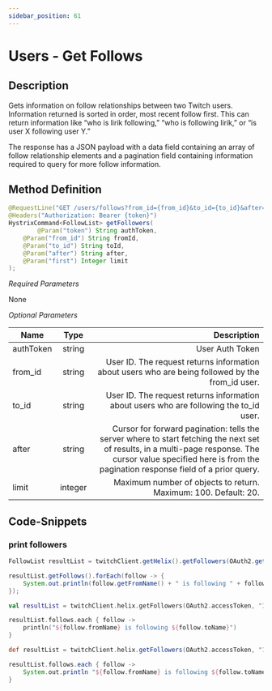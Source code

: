 ```yaml
---
sidebar_position: 61
---
```



# Users - Get Follows

## Description

Gets information on follow relationships between two Twitch users. Information returned is sorted in order, most recent follow first. This can return information like “who is lirik following,” “who is following lirik,” or “is user X following user Y.”

The response has a JSON payload with a data field containing an array of follow relationship elements and a pagination field containing information required to query for more follow information.

## Method Definition

```java
@RequestLine("GET /users/follows?from_id={from_id}&to_id={to_id}&after={after}&first={first}")
@Headers("Authorization: Bearer {token}")
HystrixCommand<FollowList> getFollowers(
    	@Param("token") String authToken,
	@Param("from_id") String fromId,
	@Param("to_id") String toId,
	@Param("after") String after,
	@Param("first") Integer limit
);
```

*Required Parameters*

None

*Optional Parameters*

| Name          | Type      | Description  |
| ------------- |:---------:| -----------------:|
| authToken     | string    | User Auth Token |
| from_id | string | User ID. The request returns information about users who are being followed by the from_id user. |
| to_id | string | User ID. The request returns information about users who are following the to_id user. |
| after | string | Cursor for forward pagination: tells the server where to start fetching the next set of results, in a multi-page response. The cursor value specified here is from the pagination response field of a prior query. |
| limit | integer | Maximum number of objects to return. Maximum: 100. Default: 20. |

## Code-Snippets

### print followers

<Tabs groupId="code">
<TabItem value="java" label="Java">

```java
FollowList resultList = twitchClient.getHelix().getFollowers(OAuth2.getAccessToken(), "149223493", null, null, 100).execute();

resultList.getFollows().forEach(follow -> {
    System.out.println(follow.getFromName() + " is following " + follow.getToName());
});
```

</TabItem>
<TabItem value="kotlin" label="Kotlin">

```kotlin
val resultList = twitchClient.helix.getFollowers(OAuth2.accessToken, "149223493", null, null, 100).execute()

resultList.follows.each { follow ->
    println("${follow.fromName} is following ${follow.toName}")
}
```

</TabItem>
<TabItem value="groovy" label="Groovy">

```groovy
def resultList = twitchClient.helix.getFollowers(OAuth2.accessToken, "149223493", null, null, 100).execute()

resultList.follows.each { follow ->
    System.out.println "${follow.fromName} is following ${follow.toName}"
}
```

</TabItem>
</Tabs>
